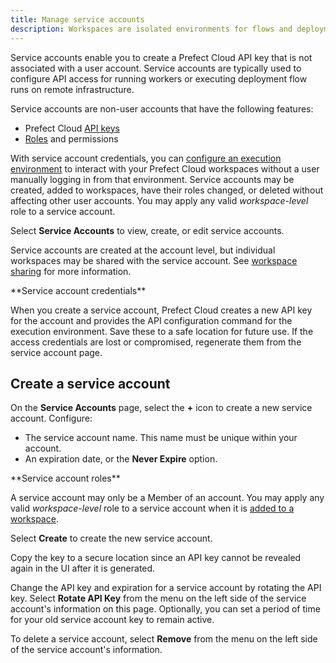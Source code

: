 ```yaml
---
title: Manage service accounts
description: Workspaces are isolated environments for flows and deployments within Prefect Cloud.
---
```


Service accounts enable you to create a Prefect Cloud API key that is not associated with a user account.
Service accounts are typically used to configure API access for running workers or executing deployment flow runs on remote infrastructure.

Service accounts are non-user accounts that have the following features:

- Prefect Cloud [API keys](manage/cloud/manage-users/api-keys/)
- [Roles](manage/cloud/manage-users/manage-roles/) and permissions

With service account credentials, you can 
[configure an execution environment](manage/cloud/connect-to-cloud/#configure-a-local-execution-environment) 
to interact with your Prefect Cloud workspaces without a user manually logging in from that environment.
Service accounts may be created, added to workspaces, have their roles changed, or deleted without affecting other user accounts. 
You may apply any valid _workspace-level_ role to a service account.

Select **Service Accounts** to view, create, or edit service accounts.

Service accounts are created at the account level, but individual workspaces may be shared with the service account.
See [workspace sharing](manage/cloud/workspaces/#workspace-sharing) for more information.

<Tip>
**Service account credentials**

When you create a service account, Prefect Cloud creates a new API key for the account and provides the 
API configuration command for the execution environment.
Save these to a safe location for future use.
If the access credentials are lost or compromised, regenerate them from the service account page.
</Tip>

## Create a service account

On the **Service Accounts** page, select the **+** icon to create a new service account. Configure:

- The service account name. This name must be unique within your account.
- An expiration date, or the **Never Expire** option.

<Note>
**Service account roles**

A service account may only be a Member of an account.
You may apply any valid _workspace-level_ role to a service account when it is 
[added to a workspace](manage/cloud/workspaces/#workspace-sharing).
</Note>

Select **Create** to create the new service account.

<Warning>
Copy the key to a secure location since an API key cannot be revealed again in the UI after it is generated.
</Warning>

Change the API key and expiration for a service account by rotating the API key.
Select **Rotate API Key** from the menu on the left side of the service account's information on this page. 
Optionally, you can set a period of time for your old service account key to remain active.

To delete a service account, select **Remove** from the menu on the left side of the service account's information.
